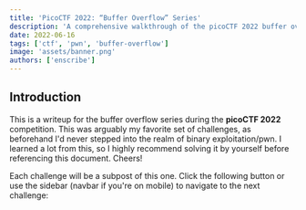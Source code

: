 ```yaml
---
title: 'PicoCTF 2022: “Buffer Overflow” Series'
description: 'A comprehensive walkthrough of the picoCTF 2022 buffer overflow challenges, exploring stack-based exploitation techniques and binary security fundamentals.'
date: 2022-06-16
tags: ['ctf', 'pwn', 'buffer-overflow']
image: 'assets/banner.png'
authors: ['enscribe']
---
```



## Introduction

This is a writeup for the buffer overflow series during the **picoCTF 2022** competition. This was arguably my favorite set of challenges, as beforehand I'd never stepped into the realm of binary exploitation/pwn. I learned a lot from this, so I highly recommend solving it by yourself before referencing this document. Cheers!

Each challenge will be a subpost of this one. Click the following button or use the sidebar (navbar if you're on mobile) to navigate to the next challenge:

<FirstSubpost title="Buffer overflow 0" href="/blog/picoctf-2022-buffer-overflow/0" />